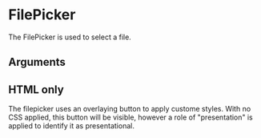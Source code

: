
<Meta title="Components/Filepicker" component={FilePicker} argTypes={argTypes} />

# FilePicker

The FilePicker is used to select a file.


<Canvas>
  <Story story={stories.Default} name="Default" />
</Canvas>

## Arguments

<ArgsTable story="Default" />

## HTML only

The filepicker uses an overlaying button to apply custome styles. With no CSS applied, this button will be visible,
however a role of "presentation" is applied to identify it as presentational.

<Canvas>
  <Story story={stories.HTML} name="html" />
</Canvas>
